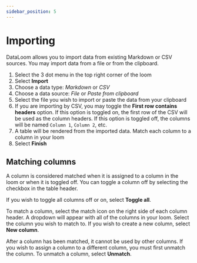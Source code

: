 ```yaml
---
sidebar_position: 5
---
```



# Importing

DataLoom allows you to import data from existing Markdown or CSV sources. You may import data from a file or from the clipboard.

1. Select the 3 dot menu in the top right corner of the loom
2. Select **Import**
3. Choose a data type: _Markdown_ or _CSV_
4. Choose a data source: _File_ or _Paste from clipboard_
5. Select the file you wish to import or paste the data from your clipboard
6. If you are importing by CSV, you may toggle the **First row contains headers** option. If this option is toggled on, the first row of the CSV will be used as the column headers. If this option is toggled off, the columns will be named `Column 1`, `Column 2`, etc.
7. A table will be rendered from the imported data. Match each column to a column in your loom
8. Select **Finish**

<VideoEmbed url="https://dataloom.b-cdn.net/import.mov" />

## Matching columns

A column is considered matched when it is assigned to a column in the loom or when it is toggled off. You can toggle a column off by selecting the checkbox in the table header.

If you wish to toggle all columns off or on, select **Toggle all**.

To match a column, select the match icon on the right side of each column header. A dropdown will appear with all of the columns in your loom. Select the column you wish to match to. If you wish to create a new column, select **New column**.

After a column has been matched, it cannot be used by other columns. If you wish to assign a column to a different column, you must first unmatch the column. To unmatch a column, select **Unmatch**.
